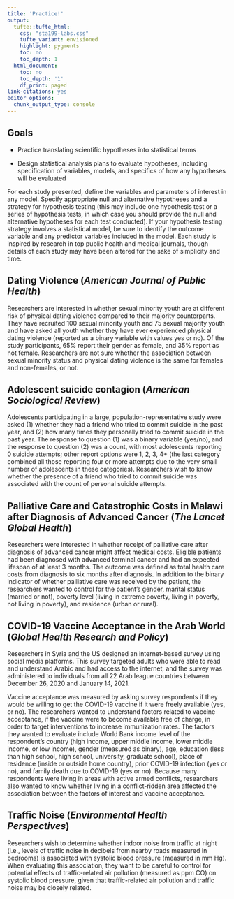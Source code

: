 ```yaml
---
title: 'Practice!'
output:
  tufte::tufte_html:    
    css: "sta199-labs.css"
    tufte_variant: envisioned
    highlight: pygments
    toc: no
    toc_depth: 1
  html_document:
    toc: no
    toc_depth: '1'
    df_print: paged
link-citations: yes
editor_options:
  chunk_output_type: console
---
```


## Goals

- Practice translating scientific hypotheses into statistical terms

- Design statistical analysis plans to evaluate hypotheses, including specification of variables, models, and specifics of how any hypotheses will be evaluated



For each study presented, define the variables and parameters of interest in any model. Specify appropriate null and alternative hypotheses and a strategy for hypothesis testing
(this may include one hypothesis test or a series of hypothesis tests, in which case you
should provide the null and alternative hypotheses for each test conducted). If your
hypothesis testing strategy involves a statistical model, be sure to identify the outcome
variable and any predictor variables included in the model. Each study is inspired by
research in top public health and medical journals, though details of each study may have been altered for the sake of simplicity and time.


## Dating Violence (*American Journal of Public Health*)

Researchers are interested in whether sexual minority youth are at different risk
of physical dating violence compared to their majority counterparts. They have
recruited 100 sexual minority youth and 75 sexual majority youth and have asked
all youth whether they have ever experienced physical dating violence (reported as
a binary variable with values yes or no). Of the study participants, 65% report their
gender as female, and 35% report as not female. Researchers are not sure whether
the association between sexual minority status and physical dating violence is the
same for females and non-females, or not.

## Adolescent suicide contagion (*American Sociological Review*)

Adolescents participating in a large, population-representative study were
asked (1) whether they had a friend who tried to commit suicide in the past year,
and (2) how many times they personally tried to commit suicide in the past year.
The response to question (1) was a binary variable (yes/no), and the response to
question (2) was a count, with most adolescents reporting 0 suicide attempts; other
report options were 1, 2, 3, 4+ (the last category combined all those reporting four
or more attempts due to the very small number of adolescents in these categories).
Researchers wish to know whether the presence of a friend who tried to commit
suicide was associated with the count of personal suicide attempts.

## Palliative Care and Catastrophic Costs in Malawi after Diagnosis of Advanced Cancer (*The Lancet Global Health*)

Researchers were interested in whether receipt of palliative care after diagnosis of advanced cancer might affect medical costs. Eligible patients had been diagnosed with advanced terminal cancer and had an expected lifespan of at least 3 months. The outcome was defined as total health care costs from diagnosis to six months after diagnosis. In addition to the binary indicator of whether palliative care was received by the patient, the researchers wanted to control for the patient's gender, marital status (married or not), poverty level (living in extreme poverty, living in poverty, not living in poverty), and residence (urban or rural).


## COVID-19 Vaccine Acceptance in the Arab World (*Global Health Research and Policy*)

Researchers in Syria and the US designed an internet-based survey using social media platforms. This survey targeted adults who were able to read and understand Arabic and had access to the internet, and the survey was administered to individuals from all 22 Arab league countries between December 26, 2020 and January 14, 2021. 

Vaccine acceptance was measured by asking survey respondents if they would be willing to get the COVID-19 vaccine if it were freely available (yes, or no). The researchers wanted to understand factors related to vaccine acceptance, if the vaccine were to become available free of charge, in order to target interventions to increase immunization rates. The factors they wanted to evaluate include World Bank income level of the respondent's country (high income, upper middle income, lower middle income, or low income), gender (measured as binary), age, education (less than high school, high school, university, graduate school), place of residence (inside or outside home country), prior COVID-19 infection (yes or no), and family death due to COVID-19 (yes or no). Because many respondents were living in areas with active armed conflicts, researchers also wanted to know whether living in a conflict-ridden area affected the association between the factors of interest and vaccine acceptance.

## Traffic Noise (*Environmental Health Perspectives*)

Researchers wish to determine whether indoor noise from traffic at night (i.e., levels of
traffic noise in decibels from nearby roads measured in bedrooms) is associated with
systolic blood pressure (measured in mm Hg). When evaluating this association,
they want to be careful to control for potential effects of traffic-related air pollution (measured as ppm CO) on systolic blood pressure, given that traffic-related air
pollution and traffic noise may be closely related.










